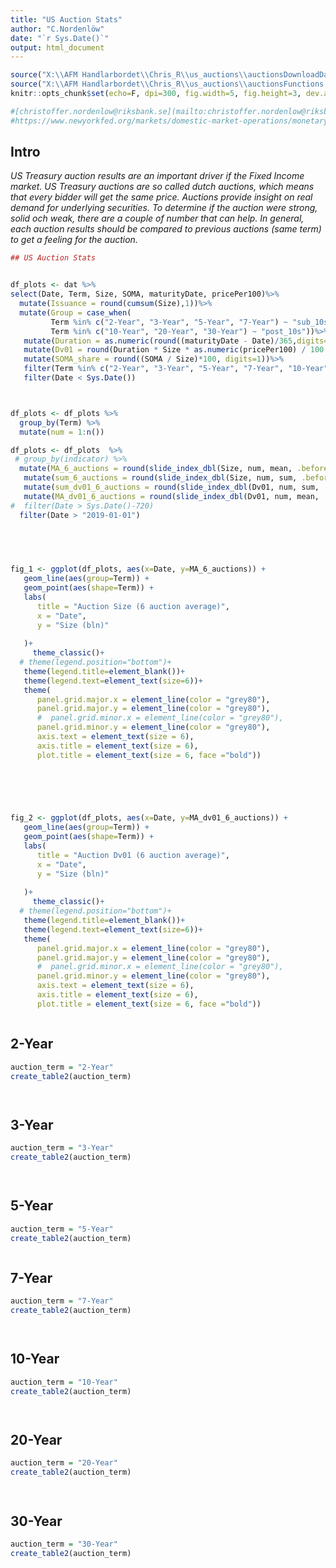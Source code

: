 ---
title: "US Auction Stats"
author: "C.Nordenlöw"
date: "`r Sys.Date()`"
output: html_document
---




```{r setup, include=FALSE}
 
source("X:\\AFM Handlarbordet\\Chris_R\\us_auctions\\auctionsDownloadData.R", encoding="UTF-8")
source("X:\\AFM Handlarbordet\\Chris_R\\us_auctions\\auctionsFunctions.R", encoding="UTF-8")
knitr::opts_chunk$set(echo=F, dpi=300, fig.width=5, fig.height=3, dev.args = list(type = "cairo"), warning=F, message=F) 

#[christoffer.nordenlow@riksbank.se](mailto:christoffer.nordenlow@riksbank.se) 
#https://www.newyorkfed.org/markets/domestic-market-operations/monetary-policy-implementation/treasury-securities/treasury-securities-operational-details#current-schedule

```




## Intro {-}

*US Treasury auction results are an important driver if the Fixed Income market. US Treasury auctions are so called dutch auctions, which means that every bidder will get the same price. Auctions provide insight on real demand for underlying securities. To determine if the auction were strong, solid och weak, there are a couple of number that can help. In general, each auction results should be compared to previous auctions (same term) to get a feeling for the auction.*









```{r, message=F, warning=F, fig.width=4, fig.height=2}
## US Auction Stats


df_plots <- dat %>%
select(Date, Term, Size, SOMA, maturityDate, pricePer100)%>%
  mutate(Issuance = round(cumsum(Size),1))%>%
  mutate(Group = case_when(
         Term %in% c("2-Year", "3-Year", "5-Year", "7-Year") ~ "sub_10s",
         Term %in% c("10-Year", "20-Year", "30-Year") ~ "post_10s"))%>%
   mutate(Duration = as.numeric(round((maturityDate - Date)/365,digits=2)))%>%
   mutate(Dv01 = round(Duration * Size * as.numeric(pricePer100) / 100 / 10000 * 1000000000 / 1000000,digits=2))%>% #dv01 uttryckt i miljontal per punkt
   mutate(SOMA_share = round((SOMA / Size)*100, digits=1))%>%
   filter(Term %in% c("2-Year", "3-Year", "5-Year", "7-Year", "10-Year", "20-year", "30-Year")) %>%
   filter(Date < Sys.Date())



df_plots <- df_plots %>%
  group_by(Term) %>%
  mutate(num = 1:n())

df_plots <- df_plots  %>%
 # group_by(indicator) %>% 
  mutate(MA_6_auctions = round(slide_index_dbl(Size, num, mean, .before=5, .after=0,.complete=T),1))%>%
   mutate(sum_6_auctions = round(slide_index_dbl(Size, num, sum, .before=5, .after=0,.complete=T),1))%>%
   mutate(sum_dv01_6_auctions = round(slide_index_dbl(Dv01, num, sum, .before=5, .after=0,.complete=T),1))%>%
   mutate(MA_dv01_6_auctions = round(slide_index_dbl(Dv01, num, mean, .before=5, .after=0,.complete=T),1))%>%
#  filter(Date > Sys.Date()-720)
  filter(Date > "2019-01-01")

 

 

fig_1 <- ggplot(df_plots, aes(x=Date, y=MA_6_auctions)) +
   geom_line(aes(group=Term)) +
   geom_point(aes(shape=Term)) +
   labs(
      title = "Auction Size (6 auction average)",
      x = "Date",
      y = "Size (bln)"
      
   )+
     theme_classic()+
  # theme(legend.position="bottom")+
   theme(legend.title=element_blank())+
   theme(legend.text=element_text(size=6))+
   theme(
      panel.grid.major.x = element_line(color = "grey80"),
      panel.grid.major.y = element_line(color = "grey80"),
      #  panel.grid.minor.x = element_line(color = "grey80"),
      panel.grid.minor.y = element_line(color = "grey80"),
      axis.text = element_text(size = 6), 
      axis.title = element_text(size = 6),
      plot.title = element_text(size = 6, face ="bold"))


 
 


fig_2 <- ggplot(df_plots, aes(x=Date, y=MA_dv01_6_auctions)) +
   geom_line(aes(group=Term)) +
   geom_point(aes(shape=Term)) +
   labs(
      title = "Auction Dv01 (6 auction average)",
      x = "Date",
      y = "Size (bln)"
      
   )+
     theme_classic()+
  # theme(legend.position="bottom")+
   theme(legend.title=element_blank())+
   theme(legend.text=element_text(size=6))+
   theme(
      panel.grid.major.x = element_line(color = "grey80"),
      panel.grid.major.y = element_line(color = "grey80"),
      #  panel.grid.minor.x = element_line(color = "grey80"),
      panel.grid.minor.y = element_line(color = "grey80"),
      axis.text = element_text(size = 6), 
      axis.title = element_text(size = 6),
      plot.title = element_text(size = 6, face ="bold"))



```



## 2-Year





```{r, message=F, warning=F}

auction_term = "2-Year"
create_table2(auction_term)




```



## 3-Year





```{r, message=F, warning=F}

auction_term = "3-Year"
create_table2(auction_term)




```



## 5-Year





```{r, message=F, warning=F}

auction_term = "5-Year"
create_table2(auction_term)



```




## 7-Year





```{r, message=F, warning=F}


auction_term = "7-Year"
create_table2(auction_term)




```




## 10-Year





```{r, message=F, warning=F}


auction_term = "10-Year"
create_table2(auction_term)




```



## 20-Year





```{r, message=F, warning=F}


auction_term = "20-Year"
create_table2(auction_term)




```



## 30-Year





```{r, message=F, warning=F}



auction_term = "30-Year"
create_table2(auction_term)

  




```


